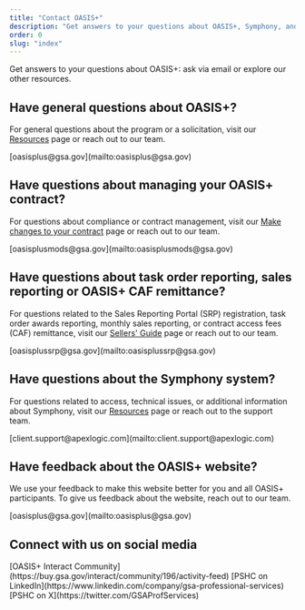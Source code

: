 ```yaml
---
title: "Contact OASIS+"
description: "Get answers to your questions about OASIS+, Symphony, and more. Reach out to us via email or explore our other resources."
order: 0
slug: "index"
---
```


Get answers to your questions about OASIS+: ask via email or explore our other resources.


## Have general questions about OASIS+?
For general questions about the program or a solicitation, visit our [Resources](/resources/) page or reach out to our team.

<IconList>
  <CheckListItem icon="mail_outline" color="text">
    [oasisplus@gsa.gov](mailto:oasisplus@gsa.gov)
  </CheckListItem>
</IconList>

## Have questions about managing your OASIS+ contract?

For questions about compliance or contract management, visit our [Make changes to your contract](/sellers-guide/make-changes-contract/) page or reach out to our team.

<IconList>
  <CheckListItem icon="mail_outline" color="text">
    [oasisplusmods@gsa.gov](mailto:oasisplusmods@gsa.gov)
  </CheckListItem>
</IconList>

## Have questions about task order reporting, sales reporting or OASIS+ CAF remittance?
For questions related to the Sales Reporting Portal (SRP) registration, task order awards reporting, monthly sales reporting, or contract access fees (CAF) remittance, visit our [Sellers' Guide](/sellers-guide) page or reach out to our team.

<IconList>
  <CheckListItem icon="mail_outline" color="text">
    [oasisplussrp@gsa.gov](mailto:oasisplussrp@gsa.gov)
  </CheckListItem>
</IconList>

## Have questions about the Symphony system?
For questions related to access, technical issues, or additional information about Symphony, visit our [Resources](/resources/) page or reach out to the support team. 

<IconList>
  <CheckListItem icon="mail_outline" color="text">
    [client.support@apexlogic.com](mailto:client.support@apexlogic.com)
  </CheckListItem>
</IconList>

## Have feedback about the OASIS+ website?
We use your feedback to make this website better for you and all OASIS+ participants. To give us feedback about the website, reach out to our team.

<IconList>
  <CheckListItem icon="mail_outline" color="text">
    [oasisplus@gsa.gov](mailto:oasisplus@gsa.gov)
  </CheckListItem>
</IconList>

## Connect with us on social media
<IconList>
  <CheckListItem icon="comment" color="text">
   [OASIS+ Interact Community](https://buy.gsa.gov/interact/community/196/activity-feed)
  </CheckListItem>
  <CheckListItem icon="linkedin" color="text">
   [PSHC on LinkedIn](https://www.linkedin.com/company/gsa-professional-services)
  </CheckListItem>
  <CheckListItem icon="twitter" color="text">
   [PSHC on X](https://twitter.com/GSAProfServices)  
  </CheckListItem>
</IconList>
